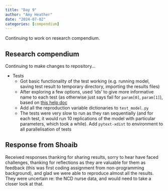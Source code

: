 ```yaml
---
title: "Day 9"
author: "Amy Heather"
date: "2024-07-02"
categories: [compendium]
---
```


::: {.callout-note}

Continuing to work on research compendium.

:::

## Research compendium

Continuing to make changes to repository...

* Tests
    * Got basic functionality of the test working (e.g. running model, saving test result to temporary directory, importing the results files)
    * After exploring a few options, used 'ids' to give more informative name to each test (as otherwise just says fail for `param[0]`, `param[1]`), based on [this help doc](https://docs.pytest.org/en/stable/example/parametrize.html#different-options-for-test-ids)
    * Add all the reproduction variable dictionaries to `test_model.py`
    * The tests were very slow to run as they ran sequentially (and for each test, it would run 10 replications of the model with particular parameters, which took a while). Add `pytext-xdist` to environment to all parallelisation of tests

## Response from Shoaib

Received responses thanking for sharing results, sorry to hear have faced challenges, thanking for reflections as they are valuable for them as feedback (this was first coding assignment from non-programming background), and glad we were able to reproduce almost all the results. They were uncertain re: the NCD nurse data, and would need to take a closer look at that.